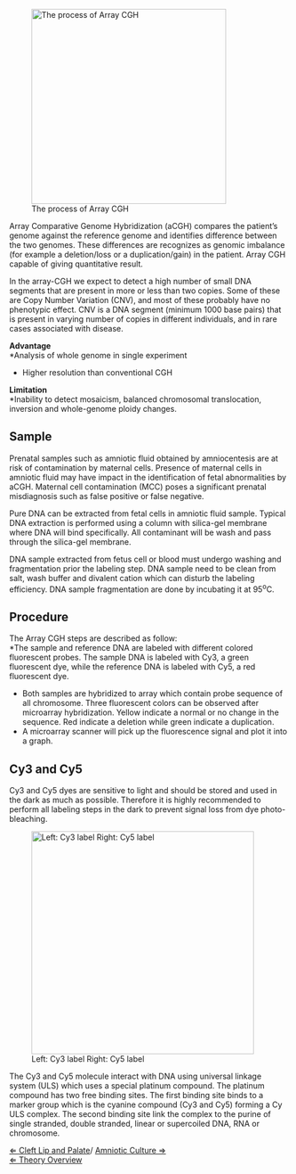 
[[File:Array CGH.jpg|right|thumb|350px| The process of Array CGH]]

Array Comparative Genome Hybridization (aCGH) compares the patient’s genome against the reference genome and identifies difference between the two genomes. These differences are recognizes as genomic imbalance (for example a deletion/loss or a duplication/gain) in the patient. Array CGH capable of giving quantitative result. <br> 


In the array-CGH we expect to detect a high number of small DNA segments that are present in more or less than two copies. Some of these are Copy Number Variation (CNV), and most of these probably have no phenotypic effect. CNV is a DNA segment (minimum 1000 base pairs) that is present in varying number of copies in different individuals, and in rare cases associated with disease. <br> 


'''Advantage'''<br>
*Analysis of whole genome in single experiment 
*Higher resolution than conventional CGH

'''Limitation'''<br>
*Inability to detect mosaicism, balanced chromosomal translocation, inversion and whole-genome ploidy changes.

==Sample==
Prenatal samples such as amniotic fluid obtained by amniocentesis are at risk of contamination by maternal cells. Presence of maternal cells in amniotic fluid may have impact in the identification of fetal abnormalities by aCGH. Maternal cell contamination (MCC) poses a significant prenatal misdiagnosis such as false positive or false negative. <br>


Pure DNA can be extracted from fetal cells in amniotic fluid sample. Typical DNA extraction is performed using a column with silica-gel membrane where DNA will bind specifically. All contaminant will be wash and pass through the silica-gel membrane.


DNA sample extracted from fetus cell or blood must undergo washing and fragmentation prior the labeling step. DNA sample need to be clean from salt, wash buffer and divalent cation which can disturb the labeling efficiency. DNA sample fragmentation are done by incubating it at 95<sup>o</sup>C.


==Procedure==
The Array CGH steps are described as follow:<br>
*The sample and reference DNA are labeled with different colored fluorescent probes. The sample DNA is labeled with Cy3, a green fluorescent dye, while the reference DNA is labeled with Cy5, a red fluorescent dye. 
*Both samples are hybridized to array which contain probe sequence of all chromosome. Three fluorescent colors can be observed after microarray hybridization. Yellow indicate a normal or no change in the sequence. Red indicate a deletion while green indicate a duplication. 
*A microarray scanner will pick up the fluorescence signal and plot it into a graph. 


==Cy3 and Cy5==

Cy3 and Cy5 dyes are sensitive to light and should be stored and used in the dark as much as possible. Therefore it is highly recommended to perform all labeling steps in the dark to prevent signal loss from dye photo-bleaching.

[[File:Cy3 and Cy5.jpg|thumb|right|400px|Left: Cy3 label Right: Cy5 label ]]

The Cy3 and Cy5 molecule interact with DNA using universal linkage system (ULS) which uses a special platinum compound. The platinum compound has two free binding sites. The first binding site binds to a marker group which is the cyanine compound (Cy3 and Cy5) forming a Cy ULS complex. The second binding site link the complex to the purine of single stranded, double stranded, linear or supercoiled DNA, RNA or chromosome.


[[Cleft Lip and Palate| &lArr; Cleft Lip and Palate]]/ [[Amniotic Culture| Amniotic Culture &rArr;]]<br>
[[Cytogenetics| &lArr; Theory Overview]]